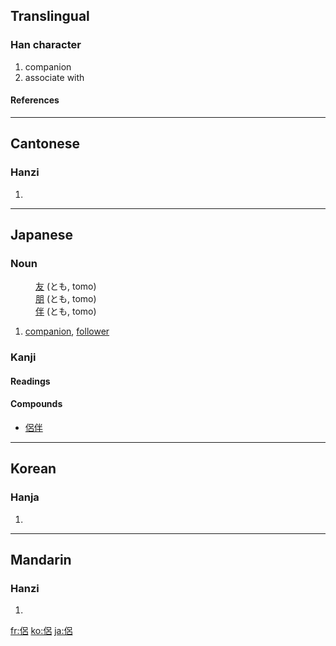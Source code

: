 {{see|侣}}

==Translingual==
===Han character===
{{Han char|rn=9|rad=人|as=07|sn=9|four=2626<sub>0</sub>|canj=人口竹口 (ORHR)}}
# companion
# associate with
====References====
{{Han ref|kx=0103.200|dkj=00647|dj=0219.010|hdz=10147.120|uh=4FB6|ud=20406|bh=AB51|bd=43857}}
----
==Cantonese==
===Hanzi===
{{yue-hanzi|jyut=|y=leui5}}
# {{defn|Cantonese}}
----
==Japanese==


===Noun===
{{ja-noun|k|count=|hira=とも|kata=|rom=tomo|kanji=|kyu=|shin=|hidx=}}
:[[友]] (とも, tomo)
:[[朋]] (とも, tomo)
:[[伴]] (とも, tomo)
# [[companion]], [[follower]]

===Kanji===
{{ja-kanji|grade=|rs=人07}}
====Readings====
{{ja-readings|on=[[りょ]] ([[ryo]]), [[ろ]] ([[ro]])|kun=[[とも]] ([[tomo]])}}
====Compounds====
*[[侶伴]]
----
==Korean==
===Hanja===
{{ko-hanja|hangeul=려|rv=ryeo|mr=ryŏ}}
# {{defn|Korean}}
----
==Mandarin==
===Hanzi===
{{cmn-hanzi|sim=侣|pin=[[lǚ]] ([[lü3]])|wg=lü<sup>3</sup>}}
# {{defn|Mandarin}}

[[fr:侶]]
[[ko:侶]]
[[ja:侶]]